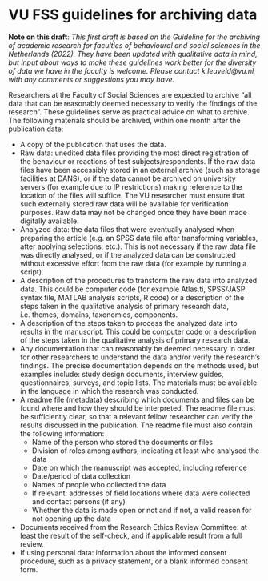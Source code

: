 # VU FSS guidelines for archiving data

**Note on this draft**: *This first draft is based on the Guideline for the archiving of academic research for faculties of behavioural and social sciences in the Netherlands (2022). They have been updated with qualitative data in mind, but input about ways to make these guidelines work better for the diversity of data we have in the faculty is welcome. Please contact k.leuveld@vu.nl with any comments or suggestions you may have.*

Researchers at the Faculty of Social Sciences are expected to archive "all data that can be reasonably deemed necessary to verify the findings of the research". These guidelines serve as practical advice on what to archive. The following materials should be archived, within one month after the publication date:

- A copy of the publication that uses the data.
- Raw data: unedited data files providing the most direct registration of the behaviour or reactions of test subjects/respondents. If the raw data files have been accessibly stored in an external archive (such as storage facilities at DANS), or if the data cannot be archived on university servers (for example due to IP restrictions) making reference to the location of the files will suffice. The VU researcher must ensure that such externally stored raw data will be available for verification purposes. Raw data may not be changed once they have been made digitally available.
- Analyzed data: the data files that were eventually analysed when preparing the article (e.g. an SPSS data file after transforming variables, after applying selections, etc.). This is not necessary if the raw data file was directly analysed, or if the analyzed data can be constructed without excessive effort from the raw data  (for example by running a script). 
- A description of the procedures to transform the raw data into analyzed data. This could be computer code (for example Atlas.ti, SPSS/JASP syntax file, MATLAB analysis scripts, R code) or a description of the steps taken in the qualitative analysis of primary research data, i.e. themes, domains, taxonomies, components.
- A description of the steps taken to process the analyzed data into results in the manuscript. This could be computer code or a description of the steps taken in the qualitative analysis of primary research data.
- Any documentation that can reasonably be deemed necessary in order for other researchers to understand the data and/or verify the research's findings. The precise documentation depends on the methods used, but examples include: study design documents, interview guides, questionnaires, surveys, and topic lists. The materials must be available in the
language in which the research was conducted.
- A readme file (metadata) describing which documents and files can be found where and how they should be interpreted. The readme file must be sufficiently clear, so that a relevant fellow researcher can verify the results discussed in the publication. The readme file must also contain the following information:
	- Name of the person who stored the documents or files 
	- Division of roles among authors, indicating at least who analysed the data 
	- Date on which the manuscript was accepted, including reference 
	- Date/period of data collection 
	- Names of people who collected the data 
	- If relevant: addresses of field locations where data were collected and contact persons (if any) 
	- Whether the data is made open or not and if not, a valid reason for not opening up the data
- Documents received from the Research Ethics Review Committee: at least the result of the self-check, and if applicable result from a full review.
- If using personal data: information about the informed consent procedure, such as a privacy statement, or a blank informed consent form.

